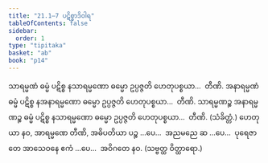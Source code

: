 ```yaml
---
title: "21.1–7 ပဋိစ္စာဒိဝါရ"
tableOfContents: false
sidebar:
  order: 1
type: "tipitaka"
basket: "ab"
book: "p14"
---
```



<DynamicBreadcrumb />

<Division number="24" book="p14" e="ch" v="40" p="206">

<Paragraph number="81" book="p14">
သာရမ္မဏံ ဓမ္မံ ပဋိစ္စ နသာရမ္မဏော ဓမ္မော ဥပ္ပဇ္ဇတိ ဟေတုပစ္စယာ…  တီဏိ.
</Paragraph>

<Paragraph number="82" book="p14">
အနာရမ္မဏံ ဓမ္မံ ပဋိစ္စ နအနာရမ္မဏော ဓမ္မော ဥပ္ပဇ္ဇတိ ဟေတုပစ္စယာ…  တီဏိ.
</Paragraph>

<Paragraph number="83" book="p14">
သာရမ္မဏဉ္စ အနာရမ္မဏဉ္စ ဓမ္မံ ပဋိစ္စ နသာရမ္မဏော ဓမ္မော ဥပ္ပဇ္ဇတိ ဟေတုပစ္စယာ…  တီဏိ. (သံခိတ္တံ.)
</Paragraph>

<Paragraph number="84" book="p14">
ဟေတုယာ နဝ, အာရမ္မဏေ တီဏိ, အဓိပတိယာ ပဉ္စ …ပေ…  အညမညေ ဆ …ပေ…  ပုရေဇာတေ အာသေဝနေ ဧကံ …ပေ…  အဝိဂတေ နဝ. (သဗ္ဗတ္ထ ဝိတ္ထာရော.)
</Paragraph>
</Division>